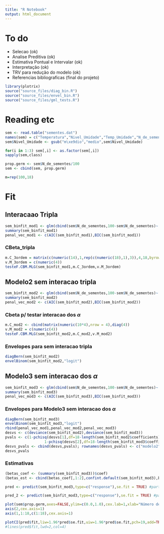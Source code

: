 ```yaml
---
title: "R Notebook"
output: html_document
---
```


# To do

- Selecao (ok)
- Analise Preditiva (ok)
- Estimativa Pontual e Intervalar (ok)
- Interpretação (ok)
- TRV para redução do modelo (ok)
- Referencias bibliograficas (final do projeto)


```r
library(plotrix)
source("source_files/diag_bin.R")
source("source_files/envel_bin.R")
source("source_files/gml_tests.R")
```


# Reading etc
```r
sem <- read.table("sementes.dat")
names(sem) = c("Temperatura","Nivel_Umidade","Temp_Umidade","N_de_sementes")
sem$Nivel_Umidade <- gsub("m\xe9dio","medio",sem$Nivel_Umidade)

for(i in 1:3) sem[,i] <- as.factor(sem[,i])
sapply(sem,class)

prop.germ <- sem$N_de_sementes/100
sem <- cbind(sem, prop.germ)

m=rep(100,18)
```

# Fit

## Interacaao Tripla

```r
sem_binfit_mod1 <- glm(cbind(sem$N_de_sementes,100-sem$N_de_sementes)~ Nivel_Umidade*Temp_Umidade + Temperatura*Nivel_Umidade + Temperatura*Temp_Umidade + Temperatura*Temp_Umidade*Nivel_Umidade,sem,family = binomial())
summary(sem_binfit_mod1)
penal_vec_mod1 <- c(AIC(sem_binfit_mod1),BIC(sem_binfit_mod1))
```
### CBeta_tripla
```r
m.C_3ordem = matrix(c(numeric(14),1,rep(c(numeric(18),1),3)),4,18,byrow = TRUE)
v.M_3ordem = c(numeric(4))
testeF.CBM.MLG(sem_binfit_mod1,m.C_3ordem,v.M_3ordem)
```


## Modelo2 sem interacao tripla
```r
sem_binfit_mod2 <- glm(cbind(sem$N_de_sementes,100-sem$N_de_sementes)~ Nivel_Umidade*Temp_Umidade + Temperatura*Nivel_Umidade + Temperatura*Temp_Umidade,sem,family = binomial())
summary(sem_binfit_mod2)
penal_vec_mod2 <- c(AIC(sem_binfit_mod2),BIC(sem_binfit_mod2))
```
### Cbeta p/ testar interacao dos $\alpha$
```r
m.C_mod2 <- cbind(matrix(numeric(10*4),nrow = 4),diag(4))
v.M_mod2 = c(numeric(4))
testeF.CBM.MLG(sem_binfit_mod2,m.C_mod2,v.M_mod2)
```
### Envelopes para sem interacao tripla
```r
diagBern(sem_binfit_mod2)
envelBinom(sem_binfit_mod2,"logit")
```

## Modelo3 sem interacao dos $\alpha$
```r
sem_binfit_mod3 <- glm(cbind(sem$N_de_sementes,100-sem$N_de_sementes)~ Nivel_Umidade*Temp_Umidade + Temperatura,sem,family = binomial())
summary(sem_binfit_mod3)
penal_vec_mod3 <- c(AIC(sem_binfit_mod3),BIC(sem_binfit_mod3))
```
### Envelopes para Modelo3 sem interacao dos $\alpha$
```r
diagBern(sem_binfit_mod3)
envelBinom(sem_binfit_mod3,"logit")
rbind(penal_vec_mod1,penal_vec_mod2,penal_vec_mod3)
desvs <- c(deviance(sem_binfit_mod2),deviance(sem_binfit_mod3))
pvals <- c(1-pchisq(desvs[1],df=18-length(sem_binfit_mod2$coefficients)),
                  1-pchisq(desvs[2],df=18-length(sem_binfit_mod3$coefficients)))
desvs_pvals <- cbind(desvs,pvals); rownames(desvs_pvals) <- c("modelo2","modelo3")
desvs_pvals

```


### Estimativas
```r
(betas_coef <- (summary(sem_binfit_mod3))$coef)
(betas_est <- cbind(betas_coef[,1:2],confint.default(sem_binfit_mod3),betas_coef[,3:4]))

pred <- predict(sem_binfit_mod3,type=c("response"),se.fit = TRUE) #parte da analise preditiva
```

```r
pred_2 <- predict(sem_binfit_mod3,type=c("response"),se.fit = TRUE) #parte da analise preditiva
```

```r
plot(sem$prop.germ,axes=FALSE,ylim=c(0.0,1.0),cex.lab=1,xlab="Número de valores preditos",ylab="Valores preditos de sementes germinadas")
axis(2,cex.axis=1)
axis(1,1:18,c(1:18),cex.axis=1)

plotCI(pred$fit,liw=1.96*pred$se.fit,uiw=1.96*pred$se.fit,pch=19,add=TRUE,cex.lab=1.5,slty=1,lwd=2,col=4,cex=1.2)
#lines(pred$fit,lwd=2,col=4)


```

